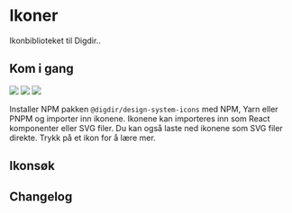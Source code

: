 
<Meta title="Ikoner" />

# Ikoner
Ikonbiblioteket til Digdir..

## Kom i gang

[![](https://img.shields.io/npm/v/@digdir/ds-core-react?label=@digdir/ds-core-react&color=0051be)](https://www.npmjs.com/package/@digdir/ds-core-react)
[![](https://img.shields.io/badge/build-passing-brightgreen)](https://www.npmjs.com/package/@digdir/ds-core-react)
[![](https://img.shields.io/badge/licence-BSD3-yellowgreen?color=yellowgreen)](https://opensource.org/licenses/BSD-3-Clause)

Installer NPM pakken `@digdir/design-system-icons` med NPM, Yarn eller PNPM og importer inn ikonene. Ikonene kan importeres inn som React komponenter eller SVG filer.
Du kan også laste ned ikonene som SVG filer direkte. Trykk på et ikon for å lære mer.


## Ikonsøk

<IconSearch />


## Changelog